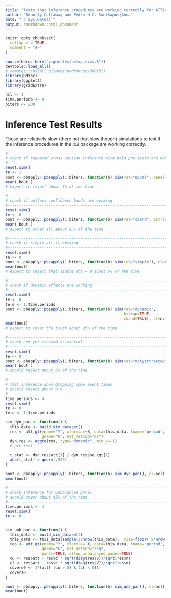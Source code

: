 ```yaml
---
title: "Tests that inference procedures are working correctly for ATT(g,t)"
author: "Brantly Callaway and Pedro H.C. Sant&apos;Anna"
date: "`r Sys.Date()`"
output: rmarkdown::html_document
---
```


```r
knitr::opts_chunk$set(
  collapse = TRUE,
  comment = "#>"
)
```

```r
source(here::here("vignettes/setup_sims.R"))
devtools::load_all()
# remotes::install_github("pedrohcgs/DRDID")
library(BMisc)
library(ggplot2)
library(gridExtra)

ncl <- 1
time.periods <- 4
biters <- 200
```

# Inference Test Results

These are relatively slow (there not that slow though) simulations to test if the inference procedures in the `did` package are working correctly.

```r
#-----------------------------------------------------------------------------
# check if repeated cross section inference with Wald pre-tests are working
#-----------------------------------------------------------------------------
reset.sim()
te <- 1
bout <- pbapply::pbsapply(1:biters, function(b) sim(ret="Wpval", panel=FALSE), cl=ncl)
mean( bout )
# expect to reject about 5% of the time
```

```r
#-----------------------------------------------------------------------------
# check if uniform confidence bands are working
#-----------------------------------------------------------------------------
reset.sim()
te <- 0
bout <- pbapply::pbsapply(1:biters, function(b) sim(ret="cband", bstrap=TRUE, cband=TRUE, panel=FALSE), cl=ncl)
mean( bout )
# expect to cover all about 95% of the time
```

```r
#-----------------------------------------------------------------------------
# check if simple att is working
#-----------------------------------------------------------------------------
reset.sim()
te <- 0
bout <- pbapply::pbsapply(1:biters, function(b) sim(ret="simple"), cl=ncl)
mean(bout)
# expect to reject that simple att = 0 about 5% of the time
```

```r
#-----------------------------------------------------------------------------
# check if dynamic effects are working
#-----------------------------------------------------------------------------
reset.sim()
te <- 0
te.e <- 1:time.periods
bout <- pbapply::pbsapply(1:biters, function(b) sim(ret="dynamic",
                                                    bstrap=TRUE,
                                                    cband=TRUE), cl=ncl)
mean(bout)
# expect to cover the truth about 95% of the time
```

```r
#-----------------------------------------------------------------------------
# check not yet treated as control
#-----------------------------------------------------------------------------
reset.sim()
te <- 0
bout <- pbapply::pbsapply(1:biters, function(b) sim(ret="notyettreated", control.group="notyettreated"), cl=ncl)
mean( bout )
# should reject about 5% of the time
```

```r
#-----------------------------------------------------------------------------
# test inference when dropping some event times
# should reject about 5\%
#-----------------------------------------------------------------------------
time.periods <- 4
reset.sim()
te <- 0
te.e <- 1:time.periods

sim_dyn_pan <- function() {
  this_data <- build_sim_dataset()
  res <- att_gt(yname="Y", xformla=~X, data=this_data, tname="period", idname="id",
                gname="G", est_method="dr")
  dyn.res <- aggte(res, type="dynamic", min_e=-1)
  # pre-test

  t_stat <- dyn.res$att[1] / dyn.res$se.egt[1]
  abs(t_stat) > qnorm(.975)
}

bout <- pbapply::pbsapply(1:biters, function(b) sim_dyn_pan(), cl=ncl)
mean(bout)
```

```r
#-----------------------------------------------------------------------------
# check inference for unbalanced panel
# should cover about 95% of the time
#-----------------------------------------------------------------------------
time.periods <- 4
reset.sim()
te <- 0


sim_unb_pan <- function() {
  this_data <- build_sim_dataset()
  this_data <- this_data[sample(1:nrow(this_data),  size=floor(.9*nrow(this_data))),]
  res <- att_gt(yname="Y", xformla=~X, data=this_data, tname="period", idname="id",
                gname="G", est_method="reg", 
                panel=TRUE, allow_unbalanced_panel=TRUE)
  cu <- res$att + res$c * sqrt(diag(res$V))/sqrt(res$n)
  cl <- res$att - res$c * sqrt(diag(res$V))/sqrt(res$n)
  covers0 <- 1*(all( (cu > 0) & (cl < 0)))
  covers0
}

bout <- pbapply::pbsapply(1:biters, function(b) sim_unb_pan(), cl=ncl)
mean(bout)
```
